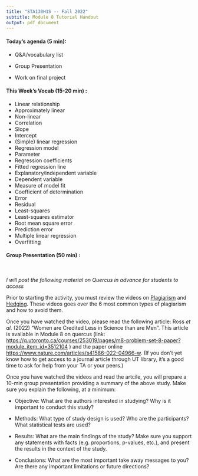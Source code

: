 ```yaml
---
title: "STA130H1S -- Fall 2022"
subtitle: Module 8 Tutorial Handout
output: pdf_document
---
```



#### Today's agenda (5 min):  

- Q&A/vocabulary list

- Group Presentation

- Work on final project

#### This Week's Vocab (15-20 min) : 

- Linear relationship
- Approximately linear
- Non-linear
- Correlation
- Slope
- Intercept
- (Simple) linear regression
- Regression model
- Parameter
- Regression coefficients
- Fitted regression line
- Explanatory/independent variable
- Dependent variable
- Measure of model fit
- Coefficient of determination
- Error
- Residual
- Least-squares
- Least-squares estimator
- Root mean square error
- Prediction error
- Multiple linear regression
- Overfitting

#### Group Presentation (50 min) :

$~$

*I will post the following material on Quercus in advance for students to access*

Prior to starting the activity, you must review the videos on [Plagiarism](https://q.utoronto.ca/courses/253019/pages/m8-problem-set-plagiarism-video?module_item_id=3512102) and [Hedging](https://q.utoronto.ca/courses/253019/pages/m8-problem-set-hedging-video?module_item_id=3512103). These videos goes over the 6 most common types of plagiarism and how to avoid them. 

Once you have watched the video, please read the following article: Ross *et al.* (2022) "Women are Credited Less in Science than are Men". This article is available in Module 8  on quercus (link: [https://q.utoronto.ca/courses/253019/pages/m8-problem-set-8-paper?module_item_id=3512104](https://q.utoronto.ca/courses/253019/pages/m8-problem-set-8-paper?module_item_id=3512104) ) and the paper online [https://www.nature.com/articles/s41586-022-04966-w](https://www.nature.com/articles/s41586-022-04966-w). (If you don't yet know how to get access to a journal article through UT library, it's a good time to ask for help from your TA or your peers.)

Once you have watched the videos and read the artcile, you will prepare a 10-min group presentation providing a summary of the above study. Make sure you explain the following, at a minimum:  

- Objective: What are the authors interested in studying? Why is it important to conduct this study?

- Methods: What type of study design is used? Who are the participants? What statistical tests are used?

- Results: What are the main findings of the study? Make sure you support any statements with facts (e.g. proportions, p-values, etc.), and present the results in the context of the study. 

- Conclusions: What are the most important take away messages to you? Are there any important limitations or future directions?  

